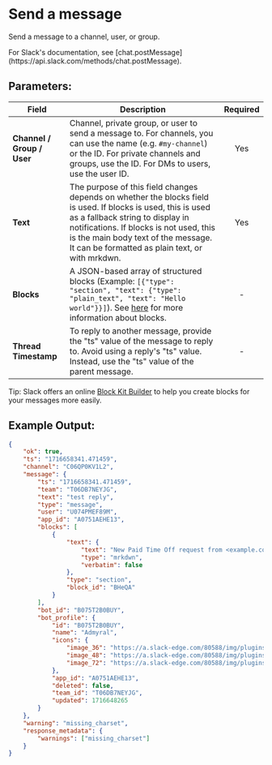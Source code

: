 
# Send a message

Send a message to a channel, user, or group.

<Callout type="info">
	For Slack's documentation, see
	[chat.postMessage](https://api.slack.com/methods/chat.postMessage).
</Callout>

## Parameters:

| Field                      | Description                                                                                                                                                                                                                                                                           | Required |
| -------------------------- | ------------------------------------------------------------------------------------------------------------------------------------------------------------------------------------------------------------------------------------------------------------------------------------- | :------: |
| **Channel / Group / User** | Channel, private group, or user to send a message to. For channels, you can use the name (e.g. `#my-channel`) or the ID. For private channels and groups, use the ID. For DMs to users, use the user ID.                                                                              |   Yes    |
| **Text**                   | The purpose of this field changes depends on whether the blocks field is used. If blocks is used, this is used as a fallback string to display in notifications. If blocks is not used, this is the main body text of the message. It can be formatted as plain text, or with mrkdwn. |   Yes    |
| **Blocks**                 | A JSON-based array of structured blocks (Example: `[{"type": "section", "text": {"type": "plain_text", "text": "Hello world"}}]`). See [here](https://api.slack.com/block-kit/building) for more information about blocks.                                                            |    -     |
| **Thread Timestamp**       | To reply to another message, provide the "ts" value of the message to reply to. Avoid using a reply\'s "ts" value. Instead, use the "ts" value of the parent message.                                                                                                                 |    -     |

Tip: Slack offers an online [Block Kit Builder](https://app.slack.com/block-kit-builder) to help you create blocks for your messages more easily.

## Example Output:

```json
{
	"ok": true,
	"ts": "1716658341.471459",
	"channel": "C06QP0KV1L2",
	"message": {
		"ts": "1716658341.471459",
		"team": "T06DB7NEYJG",
		"text": "test reply",
		"type": "message",
		"user": "U074PMEF89M",
		"app_id": "A0751AEHE13",
		"blocks": [
			{
				"text": {
					"text": "New Paid Time Off request from <example.com|Fred Enriquez>\n\n<https://example.com|View request>",
					"type": "mrkdwn",
					"verbatim": false
				},
				"type": "section",
				"block_id": "BHeQA"
			}
		],
		"bot_id": "B075T2B0BUY",
		"bot_profile": {
			"id": "B075T2B0BUY",
			"name": "Admyral",
			"icons": {
				"image_36": "https://a.slack-edge.com/80588/img/plugins/app/bot_36.png",
				"image_48": "https://a.slack-edge.com/80588/img/plugins/app/bot_48.png",
				"image_72": "https://a.slack-edge.com/80588/img/plugins/app/service_72.png"
			},
			"app_id": "A0751AEHE13",
			"deleted": false,
			"team_id": "T06DB7NEYJG",
			"updated": 1716648265
		}
	},
	"warning": "missing_charset",
	"response_metadata": {
		"warnings": ["missing_charset"]
	}
}
```
